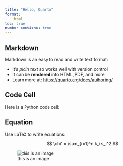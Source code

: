 ```yaml
---
title: "Hello, Quarto"
format:
    html
toc: true
number-sections: true
---
```


## Markdown

Markdown is an easy to read and write text format:

- It's _plain text_ so works well with version control
- It can be **rendered** into HTML, PDF, and more
- Learn more at: <https://quarto.org/docs/authoring/>

## Code Cell

Here is a Python code cell:

<!-- ```{python}
import os
os.cpu_count()
``` -->

## Equation

Use LaTeX to write equations:

$$
\chi' = \sum_{i=1}^n k_i s_i^2
$$

![this is an image](./cover.jpg)
